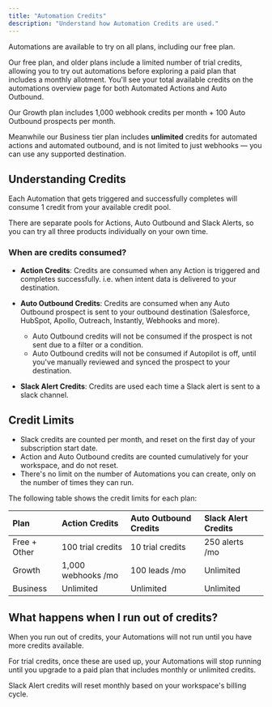 ```yaml
---
title: "Automation Credits"
description: "Understand how Automation Credits are used."
---
```


Automations are available to try on all plans, including our free plan.

Our free plan, and older plans include a limited number of trial credits, allowing you to try out automations before exploring a paid plan that includes a monthly allotment. You'll see your total available credits on the automations overview page for both Automated Actions and Auto Outbound.

Our Growth plan includes 1,000 webhook credits per month + 100 Auto Outbound prospects per month.

Meanwhile our Business tier plan includes **unlimited** credits for automated actions and automated outbound, and is not limited to just webhooks &mdash; you can use any supported destination.

## Understanding Credits

Each Automation that gets triggered and successfully completes will consume 1 credit from your available credit pool.

There are separate pools for Actions, Auto Outbound and Slack Alerts, so you can try
all three products individually on your own time.

### When are credits consumed?

- **Action Credits**: Credits are consumed when any Action is triggered and completes successfully. i.e. when intent data is delivered to your destination.

- **Auto Outbound Credits**: Credits are consumed when any Auto Outbound prospect is sent to your outbound destination (Salesforce, HubSpot, Apollo, Outreach, Instantly, Webhooks and more).

  - Auto Outbound credits will not be consumed if the prospect is not sent due to a filter or a condition.
  - Auto Outbound credits will not be consumed if Autopilot is off, until you've manually reviewed and synced the prospect to your destination.

- **Slack Alert Credits**: Credits are used each time a Slack alert is sent to a slack channel.

## Credit Limits

- Slack credits are counted per month, and reset on the first day of your subscription start date.
- Action and Auto Outbound credits are counted cumulatively for your workspace, and do not reset.
- There's no limit on the number of Automations you can create, only on the number of times they can run.

The following table shows the credit limits for each plan:

| Plan         | Action Credits     | Auto Outbound Credits | Slack Alert Credits |
| :----------- | :----------------- | :-------------------- | :------------------ |
| Free + Other | 100 trial credits  | 10 trial credits      | 250 alerts /mo      |
| Growth       | 1,000 webhooks /mo | 100 leads /mo         | Unlimited           |
| Business     | Unlimited          | Unlimited             | Unlimited           |

## What happens when I run out of credits?

When you run out of credits, your Automations will not run until you have more credits available.

For trial credits, once these are used up, your Automations will stop running until you upgrade to a paid plan that includes monthly or unlimited credits.

Slack Alert credits will reset monthly based on your workspace's billing cycle.
